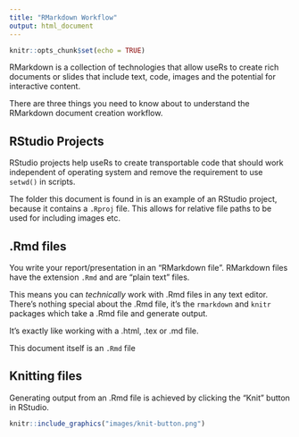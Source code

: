 ```yaml
---
title: "RMarkdown Workflow"
output: html_document
---
```


```r
knitr::opts_chunk$set(echo = TRUE)
```

RMarkdown is a collection of technologies that allow useRs to create rich documents or slides that include text, code, images and the potential for interactive content.

There are three things you need to know about to understand the RMarkdown document creation workflow.

## RStudio Projects

RStudio projects help useRs to create transportable code that should work independent of operating system and remove the requirement to use `setwd()` in scripts.

The folder this document is found in is an example of an RStudio project, because it contains a `.Rproj` file. This allows for relative file paths to be used for including images etc.

## .Rmd files

You write your report/presentation in an "RMarkdown file". RMarkdown files have the extension `.Rmd` and are "plain text" files.

This means you can *technically* work with .Rmd files in any text editor. There's nothing special about the .Rmd file, it's the `rmarkdown` and `knitr` packages which take a .Rmd file and generate output.

It's exactly like working with a .html, .tex or .md file.

This document itself is an `.Rmd` file

## Knitting files

Generating output from an .Rmd file is achieved by clicking the "Knit" button in RStudio.

```r
knitr::include_graphics("images/knit-button.png")
```

